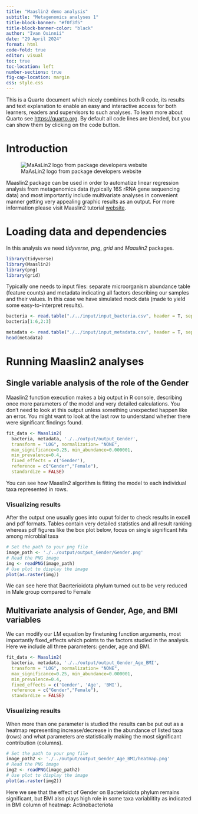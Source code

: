 ```yaml
---
title: "Maaslin2 demo analysis"
subtitle: "Metagenomics analyses 1" 
title-block-banner: "#f0f3f5"
title-block-banner-color: "black"
author: "Ivan Osinnii"
date: "29 April 2024"
format: html
code-fold: true
editor: visual
toc: true
toc-location: left
number-sections: true
fig-cap-location: margin
css: style.css
---
```

::: {.callout-note collapse="true"}
This is a Quarto document which nicely combines both R code, its results and text explanation to enable an easy and interactive access for both learners, readers and supervisors to such analyses. To learn more about Quarto see <https://quarto.org>. By default all code lines are blended, but you can show them by clicking on the code button.
:::



# Introduction



![MaAsLin2 logo from package developers website](./../assets/Maaslin.png)



Maaslin2 package can be used in order to automatize linear regression analysis from metagenomics data (typically 16S rRNA gene sequencing data) and most importantly include multivariate analyses in convenient manner getting very appealing graphic results as an output. For more information please visit Maaslin2 tutorial [website](https://github.com/biobakery/biobakery/wiki/maaslin2).



# Loading data and dependencies

In this analysis we need *tidyverse*, *png*, *grid* and *Maaslin2* packages.

```r
library(tidyverse)
library(Maaslin2)
library(png)
library(grid)
```

Typically one needs to input files: separate microorganism abundance table (feature counts) and metadata indicating all factors describing our samples and their values. In this case we have simulated mock data (made to yield some easy-to-interpret results).

```r
bacteria <- read.table("./../input/input_bacteria.csv", header = T, sep = ",", row.names="sample")
bacteria[1:6,2:3]

metadata <- read.table("./../input/input_metadata.csv", header = T, sep = ",", row.names="sample")
head(metadata)

```

# Running Maaslin2 analyses

## Single variable analysis of the role of the Gender

Maaslin2 function execution makes a big output in R console, describing once more parameters of the model and very detailed calculations. You don't need to look at this output unless something unexpected happen like an error. You might want to look at the last row to understand whether there were significant findings found.

```r
fit_data <- Maaslin2(
  bacteria, metadata, './../output/output_Gender',
  transform = "LOG", normalization= "NONE", 
  max_significance=0.25, min_abundance=0.000001, 
  min_prevalence=0.4, 
  fixed_effects = c('Gender'),
  reference = c("Gender","Female"),
  standardize = FALSE)
```

You can see how Maaslin2 algorithm is fitting the model to each individual taxa represented in rows.

### Visualizing results

After the output one usually goes into ouput folder to check results in excell and pdf formats. Tables contain very detailed statistics and all result ranking whereas pdf figures like the box plot below, focus on single significant hits among microbial taxa

```r
# Set the path to your png file
image_path <- './../output/output_Gender/Gender.png'
# Read the PNG image
img <- readPNG(image_path)
# Use plot to display the image
plot(as.raster(img))
```

We can see here that Bacrterioidota phylum turned out to be very reduced in Male group compared to Female

## Multivariate analysis of Gender, Age, and BMI variables

We can modify our LM equation by finetuning function arguments, most importantly fixed_effects which points to the factors studied in the analysis. Here we include all three parameters: gender, age and BMI.

```r
fit_data <- Maaslin2(
  bacteria, metadata, './../output/output_Gender_Age_BMI',
  transform = "LOG", normalization= "NONE",
  max_significance=0.25, min_abundance=0.000001, 
  min_prevalence=0.4, 
  fixed_effects = c('Gender', 'Age', 'BMI'),
  reference = c("Gender","Female"),
  standardize = FALSE)
```

### Visualizing results

When more than one parameter is studied the results can be put out as a heatmap representing increase/decrease in the abundance of listed taxa (rows) and what parameters are statistically making the most significant contribution (columns).

```r
# Set the path to your png file
image_path2 <- './../output/output_Gender_Age_BMI/heatmap.png'
# Read the PNG image
img2 <- readPNG(image_path2)
# Use plot to display the image
plot(as.raster(img2))
```

Here we see that the effect of Gender on Bacterioidota phylum remains significant, but BMI also plays high role in some taxa variablitity as indicated in BMI column of heatmap: Actinobacteriota
